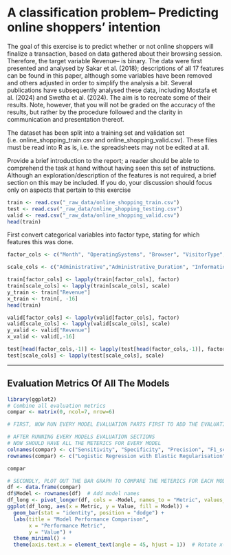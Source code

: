 # A classification problem– Predicting online shoppers’ intention

The goal of this exercise is to predict whether or not online shoppers will finalize a transaction, based on data gathered about their browsing session. Therefore, the target variable Revenue– is binary. The data were first presented and analysed by Sakar et al. (2018); descriptions of all 17 features can be found in this paper, although some variables have been removed and others adjusted in order to simplify the analysis a bit. Several publications have subsequently analysed these data, including Mostafa et al. (2024) and Swetha et al. (2024). The aim is to recreate some of their results. Note, however, that you will not be graded on the accuracy of the results, but rather by the procedure followed and the clarity in communication and presentation thereof.

The dataset has been split into a training set and validation set (i.e. online_shopping_train.csv and online_shopping_valid.csv). These files must be read into R as is, i.e. the spreadsheets may not be edited at all.

Provide a brief introduction to the report; a reader should be able to comprehend the task at hand without having seen this set of instructions. Although an exploration/description of the features is not required, a brief section on this may be included. If you do, your discussion should focus only on aspects that pertain to this exercise

```r
train <- read.csv("_raw_data/online_shopping_train.csv")
test <- read.csv("_raw_data/online_shopping_testing.csv")
valid <- read.csv("_raw_data/online_shopping_valid.csv")
head(train)
```

First convert categorical variables into factor type, stating for which features this was done.

```r
factor_cols <- c("Month", "OperatingSystems", "Browser", "VisitorType", "Weekend", "Revenue")

scale_cols <- c("Administrative","Administrative_Duration", "Informational", "Informational_Duration","ProductRelated","SpecialDay", "ProductRelated_Duration","BounceRates", "ExitRates", "PageValues")

train[factor_cols] <- lapply(train[factor_cols], factor)
train[scale_cols] <- lapply(train[scale_cols], scale)
y_train <- train["Revenue"]
x_train <- train[, -16]
head(train)

valid[factor_cols] <- lapply(valid[factor_cols], factor)
valid[scale_cols] <- lapply(valid[scale_cols], scale)
y_valid <- valid["Revenue"]
x_valid <- valid[,-16]

test[head(factor_cols,-1)] <- lapply(test[head(factor_cols,-1)], factor)
test[scale_cols] <- lapply(test[scale_cols], scale)
```

------------------------------------------------------------------------

\newpage

## Evaluation Metrics Of All The Models

```r
library(ggplot2)
# Combine all evaluation metrics
compar <- matrix(0, ncol=7, nrow=6)

# FIRST, NOW RUN EVERY MODEL EVALUATION PARTS FIRST TO ADD THE EVALUATION METRICS TO THE COMPAR MATRIX

```

```r
# AFTER RUNNING EVERY MODELS EVALUATION SECTIONS
# NOW SHOULD HAVE ALL THE METERICS FOR EVERY MODEL
colnames(compar) <- c("Sensitivity", "Specificity", "Precision", "F1_score","Accuracy", "Missclassification_Rate", "ROC_AUC")
rownames(compar) <- c("Logistic Regression with Elastic Regularisation", "Polynomial Logistic Regression","K-Nearest-Neighbours","Classification Tree", "Tuned Random Forest",  "Gradient Boosted Model")

compar
```

```R
# SECONDLY, PLOT OUT THE BAR GRAPH TO COMPARE THE METERICS FOR EACH MODEL
df <- data.frame(compar)
df$Model <- rownames(df)  # Add model names
df_long <- pivot_longer(df, cols = -Model, names_to = "Metric", values_to = "Value")
ggplot(df_long, aes(x = Metric, y = Value, fill = Model)) +
  geom_bar(stat = "identity", position = "dodge") +
  labs(title = "Model Performance Comparison",
       x = "Performance Metric",
       y = "Value") +
  theme_minimal() +
  theme(axis.text.x = element_text(angle = 45, hjust = 1))  # Rotate x-axis labels
```


